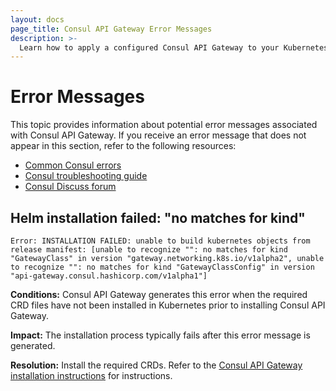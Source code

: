 ```yaml
---
layout: docs
page_title: Consul API Gateway Error Messages
description: >-
  Learn how to apply a configured Consul API Gateway to your Kubernetes cluster, review the required fields for rerouting HTTP requests, and troubleshoot an error message.
---
```


# Error Messages

This topic provides information about potential error messages associated with Consul API Gateway. If you receive an error message that does not appear in this section, refer to the following resources:

- [Common Consul errors](/docs/troubleshoot/common-errors#common-errors-on-kubernetes)
- [Consul troubleshooting guide](/docs/troubleshoot/common-errors)
- [Consul Discuss forum](https://discuss.hashicorp.com/)

<!---
***************************************************************************
Use markdown's Reference-Style links when including hyperlinks. This makes it easier to read the content im markdown.

Each common error should have its own section on this page. Each section
should start with a heading line that is a short description of the error or
the text of the error.

Two examples:
    ### Failed opening file during installation
    ### Message: "Can't connect to repository" when running Helm chart

******** Template for new Error Messages ********
 Copy and paste the following 13 lines when adding a new error message to this page.

### Title for this error

```
Replace with text of example error message
```
**Conditions:**
REPLACE THIS with description of when and why the error is typically seen

**Impact:**
REPLACE THIS with description of most likely impact of the event that caused this error to occur

**Resolution:**
REPLACE THIS with the actions the user should take to try to correct the situation

***************************************************************************
--->

## Helm installation failed: "no matches for kind"

```log
Error: INSTALLATION FAILED: unable to build kubernetes objects from release manifest: [unable to recognize "": no matches for kind "GatewayClass" in version "gateway.networking.k8s.io/v1alpha2", unable to recognize "": no matches for kind "GatewayClassConfig" in version "api-gateway.consul.hashicorp.com/v1alpha1"]
```
**Conditions:**
Consul API Gateway generates this error when the required CRD files have not been installed in Kubernetes prior to installing Consul API Gateway.

**Impact:**
The installation process typically fails after this error message is generated.

**Resolution:**
Install the required CRDs. Refer to the [Consul API Gateway installation instructions](/consul/docs/api-gateway/install#installation) for instructions.
